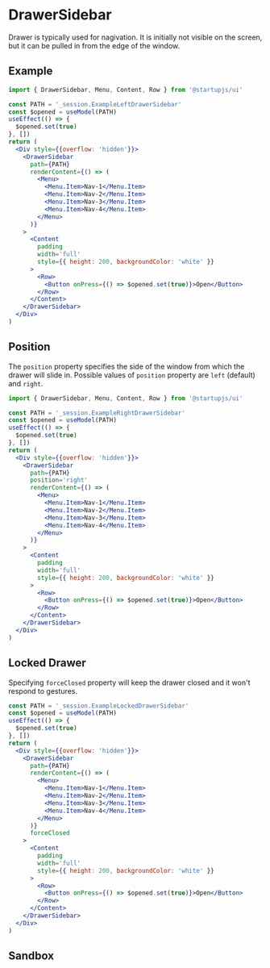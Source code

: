 
# DrawerSidebar

Drawer is typically used for nagivation. It is initially not visible on the screen, but it can be pulled in from the edge of the window.

## Example

```jsx
import { DrawerSidebar, Menu, Content, Row } from '@startupjs/ui'
```

```jsx example
const PATH = '_session.ExampleLeftDrawerSidebar'
const $opened = useModel(PATH)
useEffect(() => {
  $opened.set(true)
}, [])
return (
  <Div style={{overflow: 'hidden'}}>
    <DrawerSidebar
      path={PATH}
      renderContent={() => (
        <Menu>
          <Menu.Item>Nav-1</Menu.Item>
          <Menu.Item>Nav-2</Menu.Item>
          <Menu.Item>Nav-3</Menu.Item>
          <Menu.Item>Nav-4</Menu.Item>
        </Menu>
      )}
    >
      <Content
        padding
        width='full'
        style={{ height: 200, backgroundColor: 'white' }}
      >
        <Row>
          <Button onPress={() => $opened.set(true)}>Open</Button>
        </Row>
      </Content>
    </DrawerSidebar>
  </Div>
)
```

## Position

The `position` property specifies the side of the window from which the drawer will slide in. Possible values of `position` property are `left` (default) and `right`.

```jsx
import { DrawerSidebar, Menu, Content, Row } from '@startupjs/ui'
```

```jsx example
const PATH = '_session.ExampleRightDrawerSidebar'
const $opened = useModel(PATH)
useEffect(() => {
  $opened.set(true)
}, [])
return (
  <Div style={{overflow: 'hidden'}}>
    <DrawerSidebar
      path={PATH}
      position='right'
      renderContent={() => (
        <Menu>
          <Menu.Item>Nav-1</Menu.Item>
          <Menu.Item>Nav-2</Menu.Item>
          <Menu.Item>Nav-3</Menu.Item>
          <Menu.Item>Nav-4</Menu.Item>
        </Menu>
      )}
    >
      <Content
        padding
        width='full'
        style={{ height: 200, backgroundColor: 'white' }}
      >
        <Row>
          <Button onPress={() => $opened.set(true)}>Open</Button>
        </Row>
      </Content>
    </DrawerSidebar>
  </Div>
)
```

## Locked Drawer

Specifying `forceClosed` property will keep the drawer closed and it won't respond to gestures.

```jsx example
const PATH = '_session.ExampleLockedDrawerSidebar'
const $opened = useModel(PATH)
useEffect(() => {
  $opened.set(true)
}, [])
return (
  <Div style={{overflow: 'hidden'}}>
    <DrawerSidebar
      path={PATH}
      renderContent={() => (
        <Menu>
          <Menu.Item>Nav-1</Menu.Item>
          <Menu.Item>Nav-2</Menu.Item>
          <Menu.Item>Nav-3</Menu.Item>
          <Menu.Item>Nav-4</Menu.Item>
        </Menu>
      )}
      forceClosed
    >
      <Content
        padding
        width='full'
        style={{ height: 200, backgroundColor: 'white' }}
      >
        <Row>
          <Button onPress={() => $opened.set(true)}>Open</Button>
        </Row>
      </Content>
    </DrawerSidebar>
  </Div>
)
```

## Sandbox

<Sandbox Component={DrawerSidebar} />
